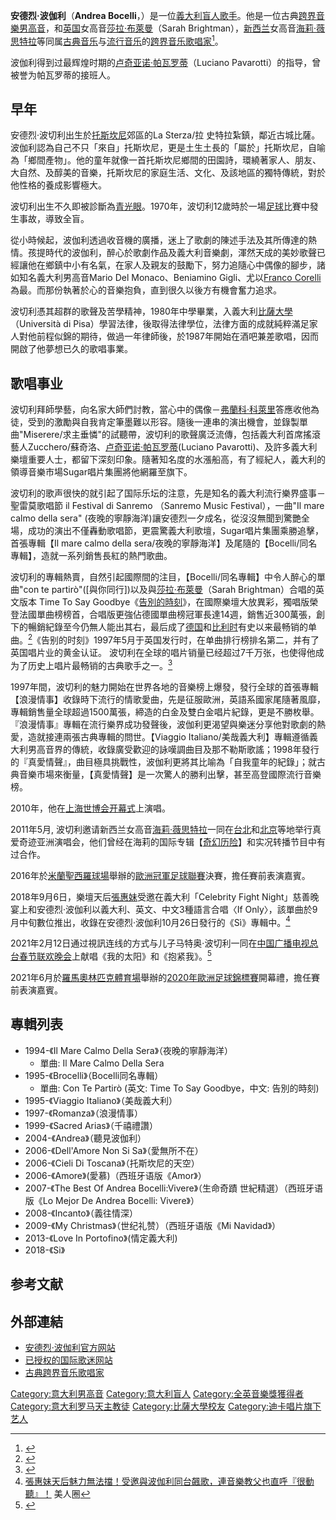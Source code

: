 <!-- 本调用由 {{subst:Expand/auto}} 自动产生。 -->
{{noteTA
|T=zh-hans:安德烈·波切利; zh-hant:安德烈·波伽利;
|1=zh-hans:安德烈·波切利; zh-hant:安德烈·波伽利;
|2=zh-hans:波切利; zh-hant:波伽利;
}}
{{藝人
| 姓名 = 安德烈·波切利
| 類型 = 男歌手
| 圖片 = AndreaBocelliMar10.jpg
| 圖片尺寸 = 
| 圖片簡介 = 
| 原名 = 
| 羅馬拼音 = 
| 英文名 = {{lang|en|Andrea Bocelli}}
| 綽號 = 
| 國籍 = {{ITA}}
| 民族 = 
| 出生日期 = {{birth date and age|1958|9|22}}
| 出生地點 = {{ITA}}[[比萨省|比萨省]][[拉亞蒂科|拉亞蒂科]](Lajatico)

| 逝世地點 =  
| 職業 = 
| 語言 =  
| 教育程度 = 
| 宗教信仰 = 
| 配偶 = Veronica Berti (結婚於 2014 年)， Enrica Cenzatti (結婚於 1992 年–2002 年)
| 兒女 = [[Amos_Bocelli|Amos Bocelli]]， [[Matteo_Bocelli|Matteo Bocelli]]， [[Virginia_Bocelli|Virginia Bocelli]]
| 父母 = 
| 親屬 = 
| 音樂類型 = [[跨界音樂|古典跨界]]、[[歌剧|歌剧]][[流行乐|流行乐]]
| 演奏樂器 = [[聲樂|聲樂]]、[[鋼琴|鋼琴]]、[[薩克斯風|薩克斯風]]、[[長笛|長笛]]、[[吉他|吉他]]
| 出道作 = 
| 出道日期 = 
| 活躍年代 = 1992年至今
| 唱片公司 = 
| 經紀公司 = Sugar，MT Opera&Blue's 
|IMDb = 0004765
|URL = {{URL|www.andreabocelli.com}}
}}

'''安德烈·波伽利'''（'''Andrea Bocelli'''，{{bd|1958年|9月22日|||catIdx=B}}）是一位[[義大利|義大利]][[盲人|盲人]][[歌手|歌手]]。他是一位古典[[跨界音樂|跨界音樂]][[男高音|男高音]]，和[[英国|英国]]女高音[[莎拉·布萊曼|莎拉·布萊曼]]（Sarah Brightman），[[新西兰|新西兰]]女高音[[海莉·薇思特拉|海莉·薇思特拉]]等同属[[古典音乐|古典音乐]]与[[流行音乐|流行音乐]]的[[跨界音乐|跨界音乐]][[歌唱家|歌唱家]]<ref>{{Cite web |url=http://www.classical-crossover.co.uk/artprofiles/116-andrea-bocelli.html |title=存档副本 |access-date=2011-04-15 |archive-date=2021-03-04 |archive-url=https://web.archive.org/web/20210304024627/http://www.classical-crossover.co.uk/artprofiles/116-andrea-bocelli.html |dead-url=no }}</ref>。

波伽利得到过最辉煌时期的[[卢奇亚诺·帕瓦罗蒂|卢奇亚诺·帕瓦罗蒂]]（Luciano Pavarotti）的指导，曾被誉为帕瓦罗蒂的接班人。

==早年==
安德烈‧波切利出生於[[托斯坎尼|托斯坎尼]]郊區的La Sterza/拉 史特拉紮鎮，鄰近古城比薩。波伽利認為自己不只「來自」托斯坎尼，更是土生土長的「屬於」托斯坎尼，自喻為「鄉間產物」。他的童年就像一首托斯坎尼鄉間的田園詩，環繞著家人、朋友、大自然、及醇美的音樂，托斯坎尼的家庭生活、文化、及該地區的獨特傳統，對於他性格的養成影響極大。

波切利出生不久即被診斷為[[青光眼|青光眼]]。1970年，波切利12歲時於一場[[足球|足球]]比賽中發生事故，導致全盲。

從小時候起，波伽利透過收音機的廣播，迷上了歌劇的陳述手法及其所傳達的熱情。孩提時代的波伽利，醉心於歌劇作品及義大利音樂劇，渾然天成的美妙歌聲已經讓他在鄉鎮中小有名氣，在家人及親友的鼓勵下，努力追隨心中偶像的腳步，諸如知名義大利男高音Mario Del Monaco、Beniamino Gigli、尤以[[弗蘭科·科萊里|Franco Corelli]]為最。而那份執著於心的音樂抱負，直到很久以後方有機會奮力追求。

波切利憑其超群的歌聲及苦學精神，1980年中學畢業，入義大利[[比薩大學|比薩大學]]（Università di Pisa）學習法律，後取得法律學位，法律方面的成就純粹滿足家人對他前程似錦的期待，做過一年律師後，於1987年開始在酒吧兼差歌唱，因而開啟了他夢想已久的歌唱事業。

== 歌唱事业 ==
波切利拜師學藝，向名家大師們討教，當心中的偶像－[[弗蘭科·科萊里|弗蘭科·科萊里]]答應收他為徒，受到的激勵與自我肯定筆墨難以形容。隨後一連串的演出機會，並錄製單曲"Miserere/求主垂憐"的試聽帶，波切利的歌聲廣泛流傳，包括義大利首席搖滾藝人Zucchero/蘇奇洛、[[卢奇亚诺·帕瓦罗蒂|卢奇亚诺·帕瓦罗蒂]](Luciano Pavarotti)、及許多義大利樂壇重要人士，都留下深刻印象。隨著知名度的水漲船高，有了經紀人，義大利的領導音樂市場Sugar唱片集團將他網羅至旗下。

波切利的歌声很快的就引起了国际乐坛的注意，先是知名的義大利流行樂界盛事－聖雷莫歌唱節 il Festival di Sanremo （Sanremo Music Festival），一曲"Il mare calmo della sera" (夜晚的寧靜海洋)讓安德烈一夕成名，從沒沒無聞到驚艷全場，成功的演出不僅轟動歌唱節，更震驚義大利歌壇，Sugar唱片集團乘勝追擊，首張專輯【Il mare calmo della sera/夜晚的寧靜海洋】及尾隨的【Bocelli/同名專輯】，造就一系列銷售長紅的熱門歌曲。

波切利的專輯熱賣，自然引起國際間的注目，【Bocelli/同名專輯】中令人醉心的單曲"con te partirò"([與你同行])以及與[[莎拉·布萊曼|莎拉·布萊曼]]（Sarah Brightman）合唱的英文版本 Time To Say Goodbye《[[告別的時刻|告別的時刻]]》，在國際樂壇大放異彩，獨唱版榮登法國單曲榜榜首，合唱版更強佔德國單曲榜冠軍長達14週，銷售近300萬張，創下的暢銷紀錄至今仍無人能出其右，最后成了[[德国|德国]]和[[比利时|比利时]]有史以来最畅销的单曲。<ref>{{Cite web |url=http://www.bocellionline.com/Bio.html |title=Andrea Bocelli Online Biography |access-date=2011-04-15 |archive-date=2013-08-27 |archive-url=https://web.archive.org/web/20130827214958/http://www.bocellionline.com/Bio.html |dead-url=no }}</ref>《告别的时刻》1997年5月于英国发行时，在单曲排行榜排名第二，并有了英国唱片业的黄金认证。
波切利在全球的唱片销量已经超过7千万张，也使得他成为了历史上唱片最畅销的古典歌手之一。<ref>{{cite web |url=http://fashion.ce.cn/news/music/201104/14/t20110414_22364090.shtml |title=存档副本 |accessdate=2012-06-06 |deadurl=yes |archiveurl=https://web.archive.org/web/20110814011002/http://fashion.ce.cn/news/music/201104/14/t20110414_22364090.shtml |archivedate=2011-08-14 }}</ref>

1997年間，波切利的魅力開始在世界各地的音樂榜上爆發，發行全球的首張專輯【浪漫情事】收錄時下流行的情歌愛曲，先是征服歐洲，英語系國家尾隨著風靡，專輯銷售量全球超過1500萬張，締造的白金及雙白金唱片紀錄，更是不勝枚舉。 
『浪漫情事』專輯在流行樂界成功發聲後，波伽利更渴望與樂迷分享他對歌劇的熱愛，造就接連兩張古典專輯的問世。【Viaggio Italiano/美哉義大利】專輯遵循義大利男高音界的傳統，收錄廣受歡迎的詠嘆調曲目及那不勒斯歌謠；1998年發行的『真愛情聲』，曲目極具挑戰性，波伽利更將其比喻為「自我童年的紀錄」；就古典音樂市場來衡量，【真愛情聲】是一次驚人的勝利出擊，甚至高登國際流行音樂榜。

2010年，他在[[中国2010年上海世界博览会开幕式|上海世博会开幕式]]上演唱。

2011年5月, 波切利邀请新西兰女高音[[海莉·薇思特拉|海莉·薇思特拉]]一同在[[台北|台北]]和[[北京|北京]]等地举行真爱奇迹亚洲演唱会，他们曾经在海莉的国际专辑【[[奇幻历险|奇幻历险]]】和实况转播节目中有过合作。

2016年於[[米蘭|米蘭]][[聖西羅球場|聖西羅球場]]舉辦的[[歐洲冠軍足球聯賽|歐洲冠軍足球聯賽]]決賽，擔任賽前表演嘉賓。

2018年9月6日，樂壇天后[[張惠妹|張惠妹]]受邀在義大利「Celebrity Fight Night」慈善晚宴上和安德烈·波伽利以義大利、英文、中文3種語言合唱〈If Only〉，該單曲於9月中旬數位推出，收錄在安德烈·波伽利10月26日發行的《Sì》專輯中。<ref>[https://www.beauty321.com/post/19249 張惠妹天后魅力無法擋！受邀與波伽利同台飆歌，連音樂教父也直呼『很動聽』！] {{Wayback|url=https://www.beauty321.com/post/19249 |date=20220604221516 }}美人圈</ref>

2021年2月12日通过視訊连线的方式与儿子马特奥·波切利一同在[[中央广播电视总台春节联欢晚会|中国广播电视总台春节联欢晚会]]上献唱《我的太阳》和《抱紧我》。<ref>{{Cite web |url=https://news.cgtn.com/news/2021-02-12/2021-Spring-Festival-Gala-Songs-from-Andrea-Bocelli-and-his-son-XNULJykcpy/index.html |title=2021 Spring Festival Gala: Songs from Andrea Bocelli and his son Matteo |access-date=2021-02-12 |archive-date=2021-05-22 |archive-url=https://web.archive.org/web/20210522135004/https://news.cgtn.com/news/2021-02-12/2021-Spring-Festival-Gala-Songs-from-Andrea-Bocelli-and-his-son-XNULJykcpy/index.html |dead-url=no }}</ref>

2021年6月於[[羅馬奧林匹克體育場|羅馬奧林匹克體育場]]舉辦的[[2020年歐洲足球錦標賽|2020年歐洲足球錦標賽]]開幕禮，擔任賽前表演嘉賓。

==專輯列表==
*1994-《Il Mare Calmo Della Sera》（夜晚的寧靜海洋）
** 單曲: Il Mare Calmo Della Sera
*1995-《Brocelli》（Bocelli同名專輯）
** 單曲: Con Te Partirò (英文: Time To Say Goodbye，中文: 告別的時刻)
*1995-《Viaggio Italiano》（美哉義大利）
*1997-《Romanza》（浪漫情事）
*1999-《Sacred Arias》（千禧禮讚）
*2004-《Andrea》（聽見波伽利）
*2006-《Dell'Amore Non Si Sa》（愛無所不在）
*2006-《Cieli Di Toscana》（托斯坎尼的天空）
*2006-《Amore》(愛慕)（西班牙语版《Amor》）
*2007-《The Best Of Andrea Bocelli:Vivere》（生命奇蹟 世紀精選）（西班牙语版《Lo Mejor De Andrea Bocelli: Vivere》）
*2008-《Incanto》（義往情深）
*2009-《My Christmas》（世纪礼赞）（西班牙语版《Mi Navidad》）
*2013-《Love In Portofino》(情定義大利)
*2018-《Si》

==参考文献==
{{reflist|2}}

==外部連結==
{{Commons category|Andrea Bocelli}}
* [http://www.andreabocelli.com/ 安德烈·波伽利官方网站] {{Wayback|url=http://www.andreabocelli.com/ |date=20191230001735 }}
* [http://www.bocelli.de 已授权的国际歌迷网站] {{Wayback|url=http://www.bocelli.de/ |date=20210610113401 }}
* [http://www.classical-crossover.co.uk/artprofiles/116-andrea-bocelli.html 古典跨界音乐歌唱家] {{Wayback|url=http://www.classical-crossover.co.uk/artprofiles/116-andrea-bocelli.html |date=20210304024627 }}

{{Authority control}}

{{DEFAULTSORT:Bocelli, Andrea}}
[[Category:意大利男高音|Category:意大利男高音]]
[[Category:意大利盲人|Category:意大利盲人]]
[[Category:全英音樂獎獲得者|Category:全英音樂獎獲得者]]
[[Category:意大利罗马天主教徒|Category:意大利罗马天主教徒]]
[[Category:比薩大學校友|Category:比薩大學校友]]
[[Category:迪卡唱片旗下艺人|Category:迪卡唱片旗下艺人]]